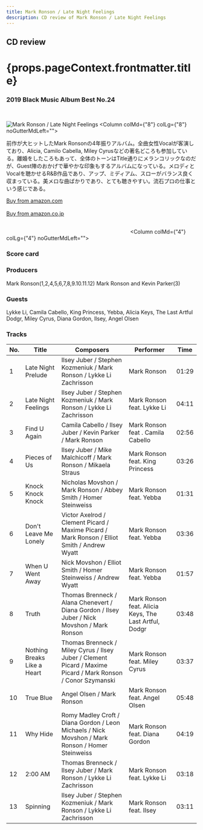 ```yaml
---
title: Mark Ronson / Late Night Feelings
description: CD review of Mark Ronson / Late Night Feelings
---
```


<h2>CD review</h2>
<h1 className="h1--no--margin">{props.pageContext.frontmatter.title}</h1>
<h3><Link to="/best50/2019/">2019 Black Music Album Best No.24</Link></h3>

<br/>
<Row  className="image-card-group">
	<Column colMd={"4"} colLg={"4"} noGutterMdLeft="">
       <ImageCard>

![Mark Ronson / Late Night Feelings](../../images/cd/markronson2L.jpg) 
</ImageCard>
	</Column>
	<Column colMd={"8"} colLg={"8"} noGutterMdLeft="">
	<p>
	前作が大ヒットしたMark Ronsonの4年振りアルバム。全曲女性Vocalが客演しており、Alicia, Camilo Cabella, Miley Cyrusなどの著名どころも参加している。離婚をしたころもあって、全体のトーンはTitle通りにメランコリックなのだが、Guest陣のおかげで華やかな印象もするアルバムになっている。メロディとVocalを聴かせるR&B作品であり、アップ、ミディアム、スローがバランス良く収まっている。美メロな曲ばかりであり、とても聴きやすい。流石プロの仕事という感じである。
	</p>
	<a href="https://amzn.to/2UbyEKj">Buy from amazon.com</a>
	<br/>  
	<a href="https://amzn.to/2XD9iqR">Buy from amazon.co.jp</a>
	<br/>
	<a style="display:inline-block;overflow:hidden;background:url(https://linkmaker.itunes.apple.com/ja-jp/lockup.svg?releaseDate=2019-06-21&kind=album&bubble=apple_music&style=mono-black) no-repeat;width:180px;height:45px;" href="https://geo.music.apple.com/jp/album/late-night-feelings/1459276577?mt=1&app=music&ls=1&at=11lcug"></a>
	<a style="display:inline-block;overflow:hidden;background:url(https://linkmaker.itunes.apple.com/ja-jp/badge-lrg.svg?releaseDate=2019-06-21&kind=album&bubble=itunes_music) no-repeat;width:140px;height:45px;" href="https://geo.music.apple.com/jp/album/late-night-feelings/1459276577?app=itunes&at=11lcug"></a>
	</Column>
</Row>
<Row >
	<Column colMd={"4"} colLg={"4"} noGutterMdLeft="">
<div>
    <h3>Score card</h3>
	<SliderJS1 value="5" />
    <SliderJS2 value="2" />
	<SliderJS3 value="1" />
    <SliderJS4 value="9" />
</div>
</Column>
<Column colMd={"8"} colLg={"8"} noGutterMdLeft="">
<div>
<h3>Producers</h3>
<p>
Mark Ronson(1,2,4,5,6,7,8,9.10.11.12)
Mark Ronson and Kevin Parker(3)
</p>
<h3>Guests</h3>
<p>
Lykke Li, Camila Cabello, King Princess, Yebba, Alicia Keys, The Last Artful Dodgr, Miley Cyrus, Diana Gordon, Ilsey, Angel Olsen
</p>
</div>
</Column>
</Row>

<h3>Tracks</h3>

| No. |	 Title                      |	 Composers                                                                                                  |	 Performer                                          | Time	|
| --- |	--------------------------- | ------------------------------------------------------------------------------------------------------------ 	| ----------------------------------------------------- | ----- |
| 1	  |	Late Night Prelude         	| Ilsey Juber / Stephen Kozmeniuk / Mark Ronson / Lykke Li Zachrisson                                         	| Mark Ronson                                          	| 01:29 |
| 2	  |	Late Night Feelings        	| Ilsey Juber / Stephen Kozmeniuk / Mark Ronson / Lykke Li Zachrisson                                         	| Mark Ronson feat. Lykke Li                           	| 04:11 |
| 3	  |	Find U Again               	| Camila Cabello / Ilsey Juber / Kevin Parker / Mark Ronson                                                   	| Mark Ronson feat . Camila Cabello                    	| 02:56 |
| 4	  |	Pieces of Us               	| Ilsey Juber / Mike Malchicoff / Mark Ronson / Mikaela Straus                                                	| Mark Ronson feat. King Princess                      	| 03:26 |
| 5	  |	Knock Knock Knock          	| Nicholas Movshon / Mark Ronson / Abbey Smith / Homer Steinweiss                                             	| Mark Ronson feat. Yebba                              	| 01:31 |
| 6	  |	Don't Leave Me Lonely      	| Victor Axelrod / Clement Picard / Maxime Picard / Mark Ronson / Elliot Smith / Andrew Wyatt                 	| Mark Ronson feat. Yebba                              	| 03:36 |
| 7	  |	When U Went Away           	| Nick Movshon / Elliot Smith / Homer Steinweiss / Andrew Wyatt                                               	| Mark Ronson feat. Yebba                              	| 01:57 |
| 8	  |	Truth                      	| Thomas Brenneck / Alana Chenevert / Diana Gordon / Ilsey Juber / Nick Movshon / Mark Ronson                 	| Mark Ronson feat. Alicia Keys, The Last Artful, Dodgr	| 03:48 |
| 9	  |	Nothing Breaks Like a Heart	| Thomas Brenneck / Miley Cyrus / Ilsey Juber / Clement Picard / Maxime Picard / Mark Ronson / Conor Szymanski	| Mark Ronson feat. Miley Cyrus                        	| 03:37 |
| 10  |	True Blue                  	| Angel Olsen / Mark Ronson                                                                                   	| Mark Ronson feat. Angel Olsen                        	| 05:48 |
| 11  |	Why Hide                   	| Romy Madley Croft / Diana Gordon / Leon Michaels / Nick Movshon / Mark Ronson / Homer Steinweiss            	| Mark Ronson feat. Diana Gordon                       	| 04:19 |
| 12  |	2:00 AM	                    | Thomas Brenneck / Ilsey Juber / Mark Ronson / Lykke Li Zachrisson                                           	| Mark Ronson feat. Lykke Li                           	| 03:18 |
| 13  |	Spinning                   	| Ilsey Juber / Stephen Kozmeniuk / Mark Ronson / Lykke Li Zachrisson                                         	| Mark Ronson feat. Ilsey                              	| 03:11 |
